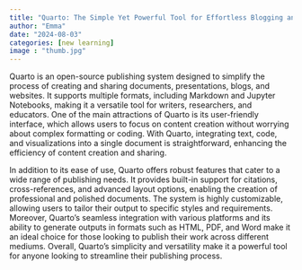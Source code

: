 ```yaml
---
title: "Quarto: The Simple Yet Powerful Tool for Effortless Blogging and Publishing"
author: "Emma"
date: "2024-08-03"
categories: [new learning]
image : "thumb.jpg"
---
```


Quarto is an open-source publishing system designed to simplify the process of creating and sharing documents, presentations, blogs, and websites. It supports multiple formats, including Markdown and Jupyter Notebooks, making it a versatile tool for writers, researchers, and educators. One of the main attractions of Quarto is its user-friendly interface, which allows users to focus on content creation without worrying about complex formatting or coding. With Quarto, integrating text, code, and visualizations into a single document is straightforward, enhancing the efficiency of content creation and sharing.

In addition to its ease of use, Quarto offers robust features that cater to a wide range of publishing needs. It provides built-in support for citations, cross-references, and advanced layout options, enabling the creation of professional and polished documents. The system is highly customizable, allowing users to tailor their output to specific styles and requirements. Moreover, Quarto's seamless integration with various platforms and its ability to generate outputs in formats such as HTML, PDF, and Word make it an ideal choice for those looking to publish their work across different mediums. Overall, Quarto's simplicity and versatility make it a powerful tool for anyone looking to streamline their publishing process.








